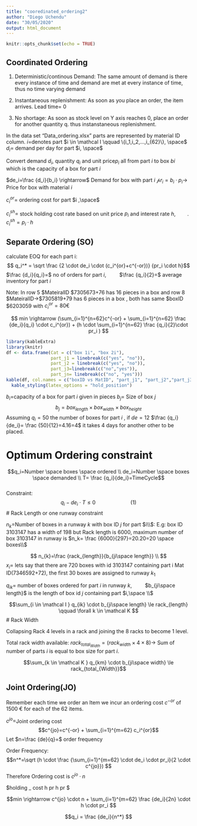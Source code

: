 ```yaml
---
title: "cooredinated_ordering2"
author: "Diego Uchendu"
date: "30/05/2020"
output: html_document
---
```


```r
knitr::opts_chunk$set(echo = TRUE)
```

## Coordinated Ordering

1. Deterministic/continous Demand: The same amount of demand is there every instance of time and demand are met at every instance of time, thus no time varying demand

2. Instantaneous replenishment: As soon as you place an order,  the item arrives. Lead time= 0

3. No shortage: As soon as stock level on Y axis reaches 0, place an order for another quantity q. thus instanstaneous replenishment. 

In the data set "Data_ordering.xlsx" parts are represented by material ID column.
$i=$denotes part
$i \in \mathcal I \qquad \{i_1,i_2,...,i_{62}\}, \space$
$d_i=$ demand per day for part $i, \space$

Convert demand $d_i$, quantity $q_i$ and unit price$p_i$ all from part $i$ to box $bi$ which is the capacity of a box for part $i$ 

$de_i=\frac {d_i}{b_i} \rightarrow$ Demand for box with part $i$
$\mathcal pr_i= b_i \cdot p_i \rightarrow$ Price for box with material $i$

$c_i^{or}=$ ordering cost for part $i ,\space$

$c_i^{sh}=$ stock holding cost rate based on unit price $p_i$ and interest rate $h, \qquad$.
$c_i^{sh}=p_i \cdot h$

## Separate Ordering (SO)
calculate EOQ for each part i:
$$ q_i^* = \sqrt \frac {2 \cdot de_i \cdot (c_i^{or}+c^{-or})} {pr_i \cdot h}$$
$\frac {d_i}{q_i}=$ no of orders for part $i, \qquad$
$\frac {q_i}{2}=$ average inventory for part $i$

Note: In row 5 $MateiralID \rightarrow$7305673+76 has 16 pieces  in a box and row 8 $MateiralID->$7305819+79 has 6 pieces in a box , both has same $boxID \rightarrow$6203059 with $c_i^{or}= 80 €$

$$ min \rightarrow (\sum_{i=1}^{n=62}c^{-or} + \sum_{i=1}^{n=62} \frac {de_i}{q_i} \cdot c_i^{or}) + (h \cdot \sum_{i=1}^{n=62} \frac {q_i}{2}\cdot pr_i ) $$


```r
library(kableExtra)
library(knitr)
df <- data.frame(Cat = c("box 1i", "box 2i"), 
                 part_j1 = linebreak(c("yes", "no")), 
                 part_j2 = linebreak(c("yes", "no")),
                 part_j3=linebreak(c("no","yes")),
                 part_jn= linebreak(c("no", "yes")))
kable(df, col.names = c("boxID vs MatID", "part_j1", "part_j2","part_j3","part_jn"), escape = F, caption = "parts each boxes can contain") %>%
  kable_styling(latex_options = "hold_position")
```
$b_{i}=$capacity of a box for part $i$ given in pieces
$b_{j}=$ Size of box $j$
$$b_{j}= box_{length} \times box_{width} \times box_{height}$$
Assuming $q_i=50$ the number of boxes for part $i$ , if $de=12$ $\frac {q_i}{de_i}= \frac {50}{12}=4.16=4$ it takes 4 days for another other to be placed. 

# Optimum Ordering constraint

$$q_i=Number \space boxes \space ordered  \\ 
de_i=Number \space boxes \space demanded \\
T= \frac {q_i}{de_i}=TimeCycle$$   
Constraint:
$$q_i -  {de_i} \cdot T \le 0 \qquad \qquad \qquad(1)$$
# Rack Length or one runway constraint

$n_k=$Number of boxes in a runway $k$ with box ID $j$ for part $i\\$:
E.g: box ID 3103147 has a width of 198 but Rack length is 6000,
maximum number of box 3103147 in runway is $n_k= \frac {6000}{297}=20.20=20 \space boxes\\$

$$ n_{k}=\frac {rack_{length}}{b_{ji\space length}} \\ $$
$x_{i}=$ lets say that there are 720 boxes with id 3103147 containing part i Mat ID(7346592+72), the first 30 boxes are assigned to runway $k_1 \qquad$ 

$q_{ik}=$ number of boxes ordered for part $i$ in runway $k, \qquad$ $b_{ji\space length}$ is the length of box id $j$ containing part $i,\space \\$


$$\sum_{i \in \mathcal I } q_{ik} \cdot b_{ji\space length} \le rack_{length} \qquad \forall k \in \mathcal K $$
# Rack Width

Collapsing Rack 4 levels in a rack and joining the 8 racks to become 1 level.

Total rack width available: 
$rack_{total_{Width}}=(rack_{width} \times 4 \times 8) \rightarrow$
Sum of number of parts $i$ is equal to box size for part $i$.

$$\sum_{k \in \mathcal K } q_{km} \cdot b_{ji\space width} \le rack_{total_{Width}}$$


## Joint Ordering(JO)

Remember each time we order an Item we incur an ordering cost $c^{-or}$ of 1500 € for each of the 62 items.

$c^{jo}=$Joint ordering cost
$$c^{jo}=c^{-or} + \sum_{i=1}^{m=62}  c_i^{or}$$
Let $n=\frac {de}{q}=$ order frequency

Order Frequency:
$$n^*=\sqrt (h \cdot \frac  {\sum_{i=1}^{m=62} \cdot de_i \cdot pr_i}{2 \cdot c^{jo}}) $$
Therefore Ordering cost is $c^{jo} \cdot n$

$holding \_ cost \rightarrow \frac {q}{2} \cdot h \cdot pr \rightarrow \frac {de}{2n} \cdot h \cdot pr $

$$min \rightarrow c^{jo} \cdot n + \sum_{i=1}^{m=62} \frac {de_i}{2n} \cdot h \cdot pr_i   $$

$$q_i = \frac {de_i}{n^*} $$ 
```r

```


```r

```

